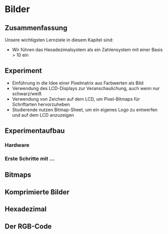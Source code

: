 # Bilder {#sec-images}

## Zusammenfassung {.unnumbered}

Unsere wichtigsten Lernziele in diesem Kapitel sind:

-   Wir führen das Hexadezimalsystem als ein Zahlensystem mit einer Basis \> 10 ein

::: callout-tip
## Experiment
- Einführung in die Idee einer Pixelmatrix aus Farbwerten als Bild
- Verwendung des LCD-Displays zur Veranschaulichung, auch wenn nur schwarz/weiß
- Verwendung von Zeichen auf dem LCD, um Pixel-Bitmaps für Schriftarten hervorzuheben
- Studierende nutzen Bitmap-Sheet, um ein eigenes Logo zu entwerfen und auf dem LCD anzuzeigen
:::

## Experimentaufbau {.unnumbered}

### Hardware {.unnumbered}

### Erste Schritte mit ... {.unnumbered}

## Bitmaps {#sec-images-bitmaps}

## Komprimierte Bilder {#sec-images-compressed}

## Hexadezimal {#sec-images-hexadecimal}

## Der RGB-Code {#sec-images-rgb-code}
